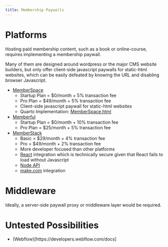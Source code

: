 ```yaml
---
title: Membership Paywalls
---
```


# Platforms

Hosting paid membership content, such as a book or online-course, requires implementing a membership paywall.

Many of them are designed around wordpress or the major CMS website builders,
but only offer client-side javascript paywalls for static-html websites, 
which can be easily defeated by knowing the URL and disabling browser Javascript.  

- [MemberSpace](https://www.memberspace.com/pricing/)
  - Startup Plan = $0/month + 5% transaction fee
  - Pro Plan = $49/month + 5% transaction fee 
  - Client-side javascript paywall for static-html websites 
  - Quarto Implementation: [MemberSpace.html](https://github.com/JamesMcGuigan/blog/blob/master/assets/MemberSpace.html)

- [Memberful](https://memberful.com/pricing/)
  - Startup Plan = $0/month + 10% transaction fee
  - Pro Plan = $25/month + 5% transaction fee
  
- [MemberStack](https://www.memberstack.com/pricing)
  - Basic = $29/month + 4% transaction fee
  - Pro   = $49/month + 2% transaction fee
  - More developer focused than other platforms
  - [React](https://developers.memberstack.com/docs/dom-front-end-package) integration which is technically secure given that React fails to load without Javascript
  - [Node API](https://developers.memberstack.com/docs/admin-package/admin-package-node.js)
  - [make.com](https://www.make.com/) integration


# Middleware

Ideally, a server-side paywall proxy or middleware layer would be required.   


# Untested Possibilities

- (Webflow)[https://developers.webflow.com/docs]
